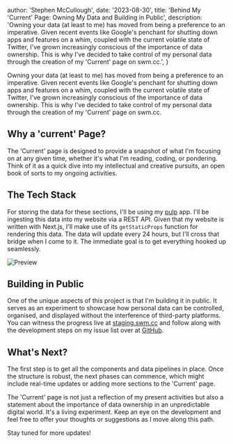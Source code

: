 
  author: 'Stephen McCullough',
  date: '2023-08-30',
  title: 'Behind My \'Current\' Page: Owning My Data and Building in Public',
  description: 'Owning your data (at least to me) has moved from being a preference to an imperative. Given recent events like Google\'s penchant for shutting down apps and features on a whim, coupled with the current volatile state of Twitter, I\'ve grown increasingly conscious of the importance of data ownership. This is why I\'ve decided to take control of my personal data through the creation of my \'Current\' page on swm.cc.',
}


Owning your data (at least to me) has moved from being a preference to an imperative. Given recent events like Google's penchant for shutting down apps and features on a whim, coupled with the current volatile state of Twitter, I've grown increasingly conscious of the importance of data ownership. This is why I've decided to take control of my personal data through the creation of my 'Current' page on swm.cc.

## Why a 'current' Page?

The 'Current' page is designed to provide a snapshot of what I'm focusing on at any given time, whether it's what I'm reading, coding, or pondering. Think of it as a quick dive into my intellectual and creative pursuits, an open book of sorts to my ongoing activities.

## The Tech Stack

For storing the data for these sections, I'll be using my [pulp](https://pulp.swm.cc) app. I'll be ingesting this data into my website via a REST API. Given that my website is written with Next.js, I'll make use of its `getStaticProps` function for rendering this data. The data will update every 24 hours, but I'll cross that bridge when I come to it. The immediate goal is to get everything hooked up seamlessly.

<Image src={currentProject} alt="Preview"/>

## Building in Public

One of the unique aspects of this project is that I'm building it in public. It serves as an experiment to showcase how personal data can be controlled, organised, and displayed without the interference of third-party platforms. You can witness the progress live at [staging.swm.cc](https://swmcc-git-newheader-swmcc.vercel.app/) and follow along with the development steps on my issue list over at [GitHub](https://github.com/swmcc/swm.cc/labels/Project%20-%20%20Current).

## What's Next?

The first step is to get all the components and data pipelines in place. Once the structure is robust, the next phases can commence, which might include real-time updates or adding more sections to the 'Current' page.

The 'Current' page is not just a reflection of my present activities but also a statement about the importance of data ownership in an unpredictable digital world. It's a living experiment. Keep an eye on the development and feel free to offer your thoughts or suggestions as I move along this path.

Stay tuned for more updates!
